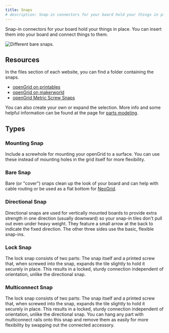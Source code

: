 ```yaml
---
title: Snaps
# description: Snap-in connectors for your board hold your things in place
---
```


Snap-in connectors for your board hold your things in place.
You can insert them into your board and connect things to them.

<Image src={opengridBaseSnapsImage} alt="Different bare snaps." />

## Resources

In the files section of each website, you can find a folder containing the snaps.

* [openGrid on printables](https://www.printables.com/model/1214361-opengrid-walldesk-mounting-framework-and-ecosystem)
* [openGrid on makerworld](https://makerworld.com/en/models/1179191-opengrid-wall-desk-mounting-framework-ecosystem)
* [openGrid Metric Screw Snaps](https://www.printables.com/model/1217921-opengrid-metric-screw-snaps)

You can also create your own or expand the selection. More info and some helpful information can be found at the page for [parts modeling](./modeling).

## Types

### Mounting Snap
Include a screwhole for mounting your openGrid to a surface.
You can use these instead of mounting holes in the grid itself for more flexibility.

### Bare Snap
Bare (or "cover") snaps clean up the look of your board and can help with cable routing or be used as a flat bottom for [NeoGrid](../projects/neogrid).

### Directional Snap
Directional snaps are used for vertically mounted boards to provide extra strength in one direction (usually downward) so your snap-in tiles don't pull out even under heavy weight.
They feature a small arrow at the back to indicate the fixed direction. The other three sides use the basic, flexible snap-ins.

### Lock Snap
The lock snap consists of two parts: The snap itself and a printed screw that, when screwed into the snap, expands the tile slightly to hold it securely in place. This results in a locked, sturdy connection independent of orientation, unlike the directional snap.

### Multiconnect Snap
The lock snap consists of two parts: The snap itself and a printed screw that, when screwed into the snap, expands the tile slightly to hold it securely in place. This results in a locked, sturdy connection independent of orientation, unlike the directional snap.
You can hang any part with multiconnect rails onto this snap and remove them as easily for more flexibility by swapping out the connected accessory.